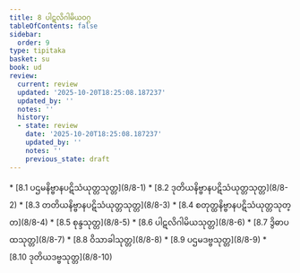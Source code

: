 ```yaml
---
title: 8 ပါဋလိဂါမိယဝဂ္ဂ
tableOfContents: false
sidebar:
  order: 9
type: tipitaka
basket: su
book: ud
review:
  current: review
  updated: '2025-10-20T18:25:08.187237'
  updated_by: ''
  notes: ''
  history:
  - state: review
    date: '2025-10-20T18:25:08.187237'
    updated_by: ''
    notes: ''
    previous_state: draft
---
```



<DynamicBreadcrumb />


<ReviewStatus review={frontmatter.review} showDetails={true} />

<HypothesisAnnotation frontmatter={frontmatter} />



<TableOfContents book="ud" section="8">
* [8.1 ပဌမနိဗ္ဗာနပဋိသံယုတ္တသုတ္တ](8/8-1)
* [8.2 ဒုတိယနိဗ္ဗာနပဋိသံယုတ္တသုတ္တ](8/8-2)
* [8.3 တတိယနိဗ္ဗာနပဋိသံယုတ္တသုတ္တ](8/8-3)
* [8.4 စတုတ္ထနိဗ္ဗာနပဋိသံယုတ္တသုတ္တ](8/8-4)
* [8.5 စုန္ဒသုတ္တ](8/8-5)
* [8.6 ပါဋလိဂါမိယသုတ္တ](8/8-6)
* [8.7 ဒွိဓာပထသုတ္တ](8/8-7)
* [8.8 ဝိသာခါသုတ္တ](8/8-8)
* [8.9 ပဌမဒဗ္ဗသုတ္တ](8/8-9)
* [8.10 ဒုတိယဒဗ္ဗသုတ္တ](8/8-10)
</TableOfContents>